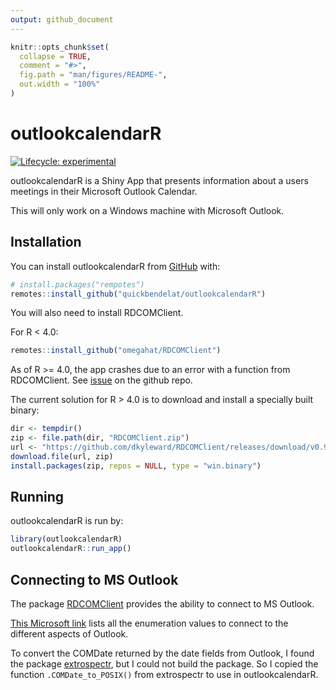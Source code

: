 ```yaml
---
output: github_document
---
```


<!-- README.md is generated from README.Rmd. Please edit that file -->

```r
knitr::opts_chunk$set(
  collapse = TRUE,
  comment = "#>",
  fig.path = "man/figures/README-",
  out.width = "100%"
)
```

# outlookcalendarR

<!-- badges: start -->
[![Lifecycle: experimental](https://img.shields.io/badge/lifecycle-experimental-orange.svg)](https://www.tidyverse.org/lifecycle/#experimental)
<!-- badges: end -->

outlookcalendarR is a Shiny App that presents information about a users meetings in their Microsoft Outlook Calendar.

This will only work on a Windows machine with Microsoft Outlook.

## Installation

You can install outlookcalendarR from 
[GitHub](https://github.com/) with:

``` r
# install.packages("rempotes")
remotes::install_github("quickbendelat/outlookcalendarR")
```

You will also need to install RDCOMClient.

For R < 4.0:
``` r
remotes::install_github("omegahat/RDCOMClient")
```

As of R >= 4.0, the app crashes due to an error with a function from RDCOMClient.
See [issue](https://github.com/omegahat/RDCOMClient/issues/24) on the github repo.

The current solution for R > 4.0 is to download and install a specially built binary:
```r
dir <- tempdir()
zip <- file.path(dir, "RDCOMClient.zip")
url <- "https://github.com/dkyleward/RDCOMClient/releases/download/v0.94/RDCOMClient_binary.zip"
download.file(url, zip)
install.packages(zip, repos = NULL, type = "win.binary")
```


## Running
outlookcalendarR is run by:
``` r
library(outlookcalendarR)
outlookcalendarR::run_app()
```

## Connecting to MS Outlook 
The package [RDCOMClient](https://github.com/omegahat/RDCOMClient) provides the ability to connect to MS Outlook.

[This Microsoft link](https://docs.microsoft.com/en-us/office/vba/api/outlook.oldefaultfolders) lists all the enumeration values to connect to the different aspects of Outlook.

To convert the COMDate returned by the date fields from Outlook, I found the package [extrospectr](https://github.com/aecoleman/extrospectr/), but I could not build the package. So I copied the function `.COMDate_to_POSIX()` from extrospectr to use in outlookcalendarR.

